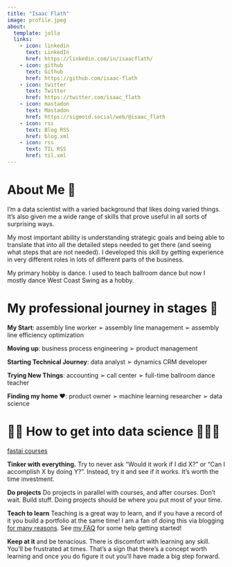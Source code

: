 ```yaml
---
title: "Isaac Flath"
image: profile.jpeg
about:
  template: jolla
  links:
    - icon: linkedin
      text: LinkedIn
      href: https://linkedin.com/in/isaacflath/
    - icon: github
      text: Github
      href: https://github.com/isaac-flath
    - icon: twitter
      text: Twitter
      href: https://twitter.com/isaac_flath
    - icon: mastadon
      text: Mastadon
      href: https://sigmoid.social/web/@isaac_flath
    - icon: rss
      text: Blog RSS
      href: blog.xml
    - icon: rss
      text: TIL RSS
      href: til.xml        
---
```


# About Me 👋

I'm a data scientist with a varied background that likes doing varied things.  It's also given me a wide range of skills that prove useful in all sorts of surprising ways.   

My most important ability is understanding strategic goals and being able to translate that into all the detailed steps needed to get there (and seeing what steps that are not needed).  I developed this skill by getting experience in very different roles in lots of different parts of the business.

My primary hobby is dance.  I used to teach ballroom dance but now I mostly dance West Coast Swing as a hobby.

# My professional journey in stages 🚀

**My Start**:  assembly line worker ➢ assembly line management ➢ assembly line efficiency optimization

**Moving up**: business process engineering ➢ product management

**Starting Technical Journey**: data analyst ➢ dynamics CRM developer

**Trying New Things**: accounting ➢ call center ➢ full-time ballroom dance teacher

**Finding my home ❤️**: product owner ➢ machine learning researcher ➢ data science

# 👨‍💻 How to get into data science 👩🏻‍💻

[fastai courses](course.fast.ai)

**Tinker with everything.**  Try to never ask "Would it work if I did X?" or "Can I accomplish X by doing Y?".  Instead, try it and see if it works.  It's worth the time investment.

**Do projects**  Do projects in parallel with courses, and after courses.  Don't wait.  Build stuff.  Doing projects should be where you put most of your time. 

**Teach to learn**  Teaching is a great way to learn, and if you have a record of it you build a portfolio at the same time!  I am a fan of doing this via blogging [for many reasons](https://medium.com/@racheltho/why-you-yes-you-should-blog-7d2544ac1045).  See [my FAQ](other/bloggingFAQ.qmd) for some help getting started!

**Keep at it** and be tenacious.  There is discomfort with learning any skill. You'll be frustrated at times.  That's a sign that there's a concept worth learning and once you do figure it out you'll have made a big step forward.

<a rel="me" href="https//sigmoid.social/@isaac_flath"></a>

